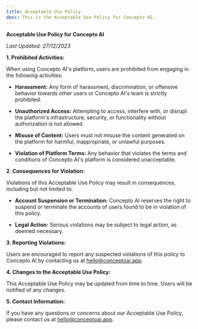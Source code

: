 ```yaml
---
title: Acceptable Use Policy
desc: This is the Acceptable Use Policy for Concepto AI.
---
```


**Acceptable Use Policy for Concepto AI**

*Last Updated: 27/12/2023*

**1. Prohibited Activities:**

When using Concepto AI's platform, users are prohibited from engaging in the following activities:

- **Harassment:** Any form of harassment, discrimination, or offensive behavior towards other users or Concepto AI's team is strictly prohibited.

- **Unauthorized Access:** Attempting to access, interfere with, or disrupt the platform's infrastructure, security, or functionality without authorization is not allowed.

- **Misuse of Content:** Users must not misuse the content generated on the platform for harmful, inappropriate, or unlawful purposes.

- **Violation of Platform Terms:** Any behavior that violates the terms and conditions of Concepto AI's platform is considered unacceptable.

**2. Consequences for Violation:**

Violations of this Acceptable Use Policy may result in consequences, including but not limited to:

- **Account Suspension or Termination:** Concepto AI reserves the right to suspend or terminate the accounts of users found to be in violation of this policy.

- **Legal Action:** Serious violations may be subject to legal action, as deemed necessary.

**3. Reporting Violations:**

Users are encouraged to report any suspected violations of this policy to Concepto AI by contacting us at hello@conceptoai.app.

**4. Changes to the Acceptable Use Policy:**

This Acceptable Use Policy may be updated from time to time. Users will be notified of any changes.

**5. Contact Information:**

If you have any questions or concerns about our Acceptable Use Policy, please contact us at hello@conceptoai.app.